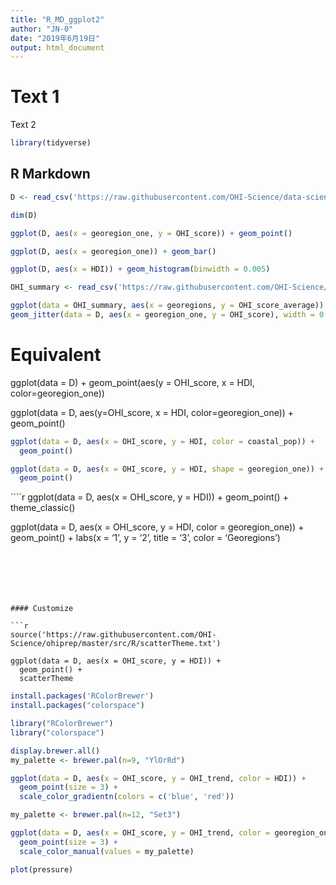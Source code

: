 ```yaml
---
title: "R_MD_ggplot2"
author: "JN-0"
date: "2019年6月19日"
output: html_document
---
```


# Text 1

Text 2


```r
library(tidyverse)
```

## R Markdown
```r
D <- read_csv('https://raw.githubusercontent.com/OHI-Science/data-science-training/master/data/OHI_global_data.csv')
```

```r
dim(D)

ggplot(D, aes(x = georegion_one, y = OHI_score)) + geom_point()

ggplot(D, aes(x = georegion_one)) + geom_bar()

ggplot(D, aes(x = HDI)) + geom_histogram(binwidth = 0.005)

```

```r
OHI_summary <- read_csv('https://raw.githubusercontent.com/OHI-Science/data-science-training/master/data/OHI_scores_georegion_summary.csv')
```
```r
ggplot(data = OHI_summary, aes(x = georegions, y = OHI_score_average)) + geom_bar(stat = 'identity') + 
geom_jitter(data = D, aes(x = georegion_one, y = OHI_score), width = 0.1)
```

# Equivalent
ggplot(data = D) +
    geom_point(aes(y = OHI_score, x = HDI, color=georegion_one))

ggplot(data = D, aes(y=OHI_score, x = HDI, color=georegion_one)) +
    geom_point()

```r
ggplot(data = D, aes(x = OHI_score, y = HDI, color = coastal_pop)) + 
  geom_point()

ggplot(data = D, aes(x = OHI_score, y = HDI, shape = georegion_one)) + 
  geom_point()
```

````r
ggplot(data = D, aes(x = OHI_score, y = HDI)) + 
  geom_point() +
  theme_classic()

ggplot(data = D, aes(x = OHI_score, y = HDI, color = georegion_one)) + 
  geom_point() +
  labs(x = '1', y = '2', title = '3', color = 'Georegions')
```






#### Customize

```r
source('https://raw.githubusercontent.com/OHI-Science/ohiprep/master/src/R/scatterTheme.txt')

ggplot(data = D, aes(x = OHI_score, y = HDI)) + 
  geom_point() + 
  scatterTheme
```

```r
install.packages('RColorBrewer')
install.packages("colorspace")

library("RColorBrewer")
library("colorspace")

display.brewer.all()
my_palette <- brewer.pal(n=9, "YlOrRd")

ggplot(data = D, aes(x = OHI_score, y = OHI_trend, color = HDI)) + 
  geom_point(size = 3) + 
  scale_color_gradientn(colors = c('blue', 'red'))

my_palette <- brewer.pal(n=12, "Set3")

ggplot(data = D, aes(x = OHI_score, y = OHI_trend, color = georegion_one)) + 
  geom_point(size = 3) + 
  scale_color_manual(values = my_palette)


```





```r
plot(pressure)
```

```r














```
